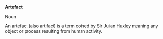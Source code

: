 '''Artefact'''

Noun

An artefact (also artifact) is a term coined by Sir Julian Huxley meaning any object or process resulting from human activity.